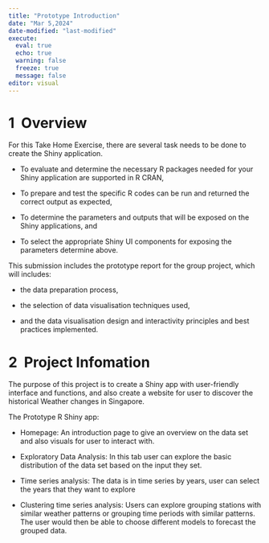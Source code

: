 ```yaml
---
title: "Prototype Introduction"
date: "Mar 5,2024"
date-modified: "last-modified"
execute: 
  eval: true
  echo: true
  warning: false
  freeze: true
  message: false
editor: visual
---
```


# **1  Overview**

For this Take Home Exercise, there are several task needs to be done to create the Shiny application.

-   To evaluate and determine the necessary R packages needed for your Shiny application are supported in R CRAN,

-   To prepare and test the specific R codes can be run and returned the correct output as expected,

-   To determine the parameters and outputs that will be exposed on the Shiny applications, and

-   To select the appropriate Shiny UI components for exposing the parameters determine above.

This submission includes the prototype report for the group project, which will includes:

-   the data preparation process,

-   the selection of data visualisation techniques used,

-   and the data visualisation design and interactivity principles and best practices implemented.

# **2  Project Infomation**

The purpose of this project is to create a Shiny app with user-friendly interface and functions, and also create a website for user to discover the historical Weather changes in Singapore.

The Prototype R Shiny app:

-   Homepage: An introduction page to give an overview on the data set and also visuals for user to interact with.

-   Exploratory Data Analysis: In this tab user can explore the basic distribution of the data set based on the input they set.

-   Time series analysis: The data is in time series by years, user can select the years that they want to explore

-   Clustering time series analysis: Users can explore grouping stations with similar weather patterns or grouping time periods with similar patterns. The user would then be able to choose different models to forecast the grouped data.
